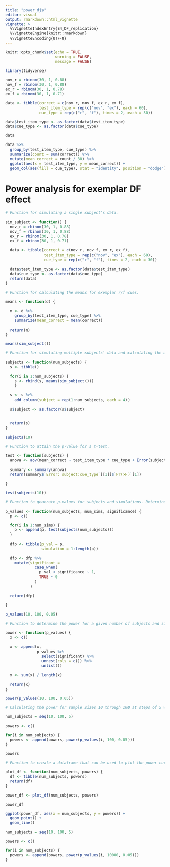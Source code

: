 ```yaml
---
title: "power_djs"
editor: visual
output: rmarkdown::html_vignette
vignette: >
  %\VignetteIndexEntry{E4_DF_replication}
  %\VignetteEngine{knitr::rmarkdown}
  %\VignetteEncoding{UTF-8}
---
```


```r
knitr::opts_chunk$set(echo = TRUE,
                      warning = FALSE,
                      message = FALSE)
```

```r
library(tidyverse)
```

```r
nov_r = rbinom(30, 1, 0.88)
nov_f = rbinom(30, 1, 0.88)
ex_r = rbinom(30, 1, 0.78)
ex_f = rbinom(30, 1, 0.71)

data <- tibble(correct = c(nov_r, nov_f, ex_r, ex_f),
               test_item_type = rep(c("nov", "ex"), each = 60),
               cue_type = rep(c("r", "f"), times = 2, each = 30))

data$test_item_type <- as.factor(data$test_item_type)
data$cue_type <- as.factor(data$cue_type)

data

data %>%
  group_by(test_item_type, cue_type) %>%
  summarize(count = sum(correct)) %>%
  mutate(mean_correct = count / 30) %>%
  ggplot(aes(x = test_item_type, y = mean_correct)) +
  geom_col(aes(fill = cue_type), stat = "identity", position = "dodge")
```

# Power analysis for exemplar DF effect

```r
# Function for simulating a single subject's data.

sim_subject <- function() {
  nov_r = rbinom(30, 1, 0.88)
  nov_f = rbinom(30, 1, 0.88)
  ex_r = rbinom(30, 1, 0.78)
  ex_f = rbinom(30, 1, 0.71)
  
  data <- tibble(correct = c(nov_r, nov_f, ex_r, ex_f),
                 test_item_type = rep(c("nov", "ex"), each = 60),
                 cue_type = rep(c("r", "f"), times = 2, each = 30))
  
  data$test_item_type <- as.factor(data$test_item_type)
  data$cue_type <- as.factor(data$cue_type)
  return(data)
}

```

```r
# Function for calculating the means for exemplar r/f cues.

means <- function(d) {
  
  m <- d %>%
    group_by(test_item_type, cue_type) %>%
    summarize(mean_correct = mean(correct))
  
  return(m)
}
```

```r
means(sim_subject())
```

```r
# Function for simulating multiple subjects' data and calculating the means for exemplar trials.

subjects <- function(num_subjects) {
  s <- tibble()
  
  for(i in 1:num_subjects) {
    s <- rbind(s, means(sim_subject()))
    }
  
  s <- s %>%
    add_column(subject = rep(1:num_subjects, each = 4))
  
  s$subject <- as.factor(s$subject)
    
  
  return(s)
}
```

```r
subjects(10)
```

```r
# Function to attain the p-value for a t-test.

test <- function(subjects) {
  anova <- aov(mean_correct ~ test_item_type * cue_type + Error(subject/(test_item_type * cue_type)), subjects)
  
  summary <- summary(anova)
  return(summary$`Error: subject:cue_type`[[1]]$`Pr(>F)`[1])
  
}
```

```r
test(subjects(10))
```

```r
# Function to generate p-values for subjects and simulations. Determines if the simulation was powered or not as well.

p_values <- function(num_subjects, num_sims, significance) {
  p <- c()

  for(i in 1:num_sims) {
    p <- append(p, test(subjects(num_subjects)))
  }
  
  dfp <- tibble(p_val = p, 
                simulation = 1:length(p))
  
  dfp <- dfp %>%
    mutate(significant =
             case_when(
               p_val < significance ~ 1,
               TRUE ~ 0
             )
           )
    
  return(dfp)
  
}
```

```r
p_values(10, 100, 0.05)
```

```r
# Function to determine the power for a given number of subjects and simulations.

power <- function(p_values) {
  x <- c()
  
  x <- append(x, 
              p_values %>%
                select(significant) %>%
                unnest(cols = c()) %>%
                unlist())
  
  x <- sum(x) / length(x)
  
  return(x)
}
```

```r
power(p_values(10, 100, 0.05))
```

```r
# Calculating the power for sample sizes 10 through 100 at steps of 5 with 100 simulations.

num_subjects = seq(10, 100, 5)

powers <- c()

for(i in num_subjects) {
  powers <- append(powers, power(p_values(i, 100, 0.05)))
}
```

```r
powers
```

```r
# Function to create a dataframe that can be used to plot the power curve.

plot_df <- function(num_subjects, powers) {
  df <- tibble(num_subjects, powers)
  return(df)
}
```

```r
power_df <- plot_df(num_subjects, powers)

power_df

ggplot(power_df, aes(x = num_subjects, y = powers)) +
  geom_point() +
  geom_line()
```

```r
num_subjects = seq(10, 100, 5)

powers <- c()

for(i in num_subjects) {
  powers <- append(powers, power(p_values(i, 10000, 0.05)))
}
```
